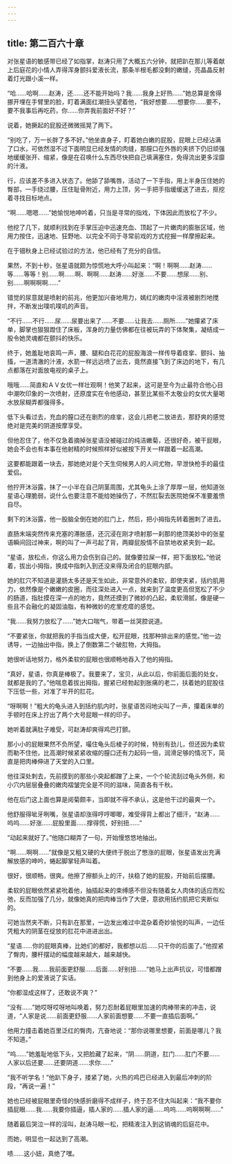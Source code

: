 ```yaml
---
---
---
```

title: 第二百六十章
---




对张星语的敏感带已经了如指掌，赵涛只用了大概五六分钟，就把趴在那儿等着献上后庭花的小情人弄得浑身颤抖爱液长流，那条半根毛都没剩的嫩缝，亮晶晶反射着灯光跟小溪一样。

“哈……哈啊……赵涛，还……还不能开始吗？我……我身上好热……”她总算是舍得挪开埋在手臂里的脸，盯着满面红潮扭头望着他，“我好想要……想要你……要不，要不我事后再吃药，你……你弄我前面好不好？”

说着，她撅起的屁股还微微摇晃了两下。

“别吃了，万一长胖了多不好。”他坐直身子，盯着她白嫩的屁股，屁眼上已经沾满了口水，可依然湿不过下面明显已经发情的肉缝，那膣口在外唇的夹挤下仍旧顽强地缓缓张开、缩紧，像是在召唤什么东西尽快把自己填满塞住，免得流出更多淫靡的汁液。

行，应该差不多进入状态了。他舔了舔嘴唇，活动了一下手指，用上半身压住她的臀部，一手绕过腰，压住耻骨附近，用力上顶，另一手把手指缓缓送了进去，抠挖着寻找目标地点。

“啊……嗯嗯……”她愉悦地呻吟着，只当是寻常的指戏，下体因此而放松了不少。

他挖了几下，就顺利找到在手掌压迫中迅速充血、顶起了一片嫩肉的膨胀区域，他用力按住，迅速地、狂野地、以完全不同于寻常前戏的方式挖掘一样摩擦起来。

在于钿秋身上已经试验过的方法，他已经有了充分的自信。

果然，不到十秒，张星语就颇为惊慌地大呼小叫起来：“啊！啊啊……赵涛……等……等等！别……啊……啊、啊啊……赵涛……好涨……不要……想尿……别、别……啊啊啊啊……”

错觉的尿意就是喷射的前兆，他更加兴奋地用力，嫣红的嫩肉中淫液被剧烈地搅拌，不断发出噗叽噗叽的声音。

“不行……不行……尿……尿要出来了……不要……让我去……厕所……”她攥紧了床单，脚掌也狠狠蹬住了床板，浑身的力量仿佛都在往被玩弄的下体聚集，凝结成一股令她灵魂都在颤抖的快乐。

终于，她羞耻地哀鸣一声，腰、腿和白花花的屁股海浪一样传导着痉挛、颤抖、抽搐，一道清澈的汁液，水箭一样远远喷了出去，竟然直接飞到了床边的地下，有几点都落在对面放电视的桌子上。

哦哦……简直和ＡＶ女优一样壮观啊！他笑了起来，这可是至今为止最符合他心目中潮吹印象的一次喷射，还原度实在令他感动，甚至比某些不太敬业的女优大量喝水放尿糊弄都强得多。

低下头看过去，充血的膣口还在剧烈的痉挛，这会儿把老二放进去，那舒爽的感觉绝对是完美的阴道按摩享受。

但他忍住了，他不仅急着摘掉张星语没被碰过的纯洁嫩菊，还很好奇，被干屁眼，她会不会也有本事在他射精的时候照样好似被按下开关一样跟着一起高潮。

这要都能跟着一块去，那她绝对是个天生伺候男人的人间尤物，早泄快枪手的最佳爱侣。

他拧开沐浴露，抹了一小半在自己阴茎周围，尤其龟头上涂了厚厚一层，他知道张星语心理脆弱，说什么也要注意不能给她操伤了，不然肛裂去医院她保不准要羞愤自尽。

剩下的沐浴露，他一股脑全倒在她的肛门上，然后，把小拇指先转着圈刺了进去。

直肠末端突然传来充塞的滞胀感，还沉浸在刚才喷射那一刹那的绝顶美妙中的张星语瞬间回过神来，啊的叫了一声弓起了背，两瓣屁股情不自禁地收紧夹到一起。

“星语，放松点，你这么用力会伤到自己的。就像要拉屎一样，把下面放松。”他说着，拔出小拇指，换成中指刺入到还没来得及闭合的屁眼内部。

她的肛穴不知道是灌肠太多还是天生如此，非常意外的柔软，即使夹紧，括约肌用力，依然像是个嫩嫩的皮圈，而往深处进入一点，就来到了温度更高但宽松了不少的肠道，指肚摸在深一点的地方，竟然还摸到了微妙的凸起，柔软滑腻，像是硬一些且不会融化的凝固油脂，有种微妙的疙里疙瘩的感觉。

“我……我努力放松了……”她大口喘气，带着一丝哭腔说道。

“不要紧张，你就把我的手指当成大便，松开屁眼，找那种排出来的感觉。”他一边诱导，一边抽出中指，换上了倒数第二个破肛物，大拇指。

她很听话地努力，格外柔软的屁眼也很顺畅地吞入了他的拇指。

“真好，星语，你真是棒极了。我要来了，宝贝，从此以后，你前面后面的处女，就都是我的了。”他喘息着拔出拇指，握紧已经勃起到胀痛的老二，扶着她的屁股往下压低一些，对准了半开的肛花。

“呀啊啊！”粗大的龟头进入到括约肌内时，张星语苦闷地尖叫了一声，攥着床单的手顿时在床上拧出了两个大号屁眼一样的印子。

她听着就满肚子难受，可赵涛却爽得鸡巴打颤。

那小小的屁眼果然不负所望，嘬住龟头后棱子的时候，特别有劲儿，但还因为柔软而勒不住他，比高潮时候紧紧收缩的膣口还有力起码一倍，润滑足够的情况下，简直是把肉棒伸进了天堂的入口里。

他往深处刺去，先前摸到的那些小突起都蹭了上来，一个个轮流刮过龟头外侧，和小穴内层层叠叠的嫩肉褶皱完全是不同的滋味，简直各有千秋。

他在后门这上面也算是阅菊颇丰，当即就不得不承认，这是他干过的最爽一个。

他舒服得呲牙咧嘴，张星语却涨得哼哼唧唧，难受得背上都出了细汗，“赵涛……呜呜……好涨……屁股里面……撑得慌，好别扭……”

“动起来就好了。”他随口糊弄了一句，开始慢悠悠地抽出。

“啊……啊啊……”就像是又粗又硬的大便终于脱出了憋涨的屁眼，张星语发出充满解放感的呻吟，蜷起脚掌轻声叫着。

很好，很顺畅，很爽。他擦了擦额头上的汗，扶稳了她的屁股，开始前后摆腰。

柔软的屁眼依然紧紧吮着他，抽插起来的束缚感不但没有随着女人肉体的适应而松弛，反而加强了几分，就像她真的把肉棒当作了大便，意欲用括约肌把它夹断似的。

可她当然夹不断，只有趴在那里，一边发出难过中混杂着奇妙愉悦的叫声，一边任凭粗大的阴茎在绽放的肛花中进进出出。

“星语……你的屁眼真棒，比她们的都好，我都想以后……只干你的后面了。”他捏紧了臀肉，腰杆摆动的幅度越来越大，越来越快。

“不要……我……我前面更舒服……后面……好别扭……”她马上出声抗议，可惜都蹭到他身上的爱液说了实话。

“你都湿成这样了，还敢说不爽？”

“没有……”她哎呀哎呀地叫唤着，努力忍耐着屁眼里加速的肉棒带来的冲击，说道，“人家是说……前面更舒服……人家前面想要……不要一直插后面啊。”

他用力撞击着她百里泛红的臀肉，亢奋地说：“那你说哪里想要，前面是哪儿？我不知道。”

“呜……”她羞耻地低下头，又把脸藏了起来，“阴……阴道，肛门……肛门不要……人家以后还要……还要阴道……求你……”

“我不听学名！”他趴下身子，搂紧了她，火热的鸡巴已经进入到最后冲刺的阶段，“再说一遍！”

她也已经被屁眼里奇怪的快感折磨得不成样子，终于忍不住大叫起来：“我不要你插屁眼……我……我要你插逼，插人家的……插人家的逼……呜呜……呜啊啊啊……”

随着最后哭泣一样的淫叫，赵涛马眼一松，把精液注入到这销魂的后庭花中。

而她，明显也一起达到了高潮。

啧……这小妞，真绝了嘿。
